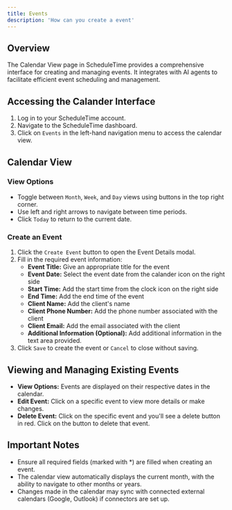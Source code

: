 ```yaml
---
title: Events
description: 'How can you create a event'
---
```


## Overview
The Calendar View page in ScheduleTime provides a comprehensive interface for creating and managing events. It integrates with AI agents to facilitate efficient event scheduling and management.

## Accessing the Calander Interface
1. Log in to your ScheduleTime account.
2. Navigate to the ScheduleTime dashboard.
3. Click on `Events` in the left-hand navigation menu to access the calendar view.

## Calendar View

### View Options
- Toggle between `Month`, `Week`, and `Day` views using buttons in the top right corner.
- Use left and right arrows to navigate between time periods.
- Click `Today` to return to the current date.

### Create an Event

1. Click the `Create Event` button to open the Event Details modal.
2. Fill in the required event information:
    - **Event Title:** Give an appropriate title for the event
    - **Event Date:** Select the event date from the calander icon on the right side
    - **Start Time:** Add the start time from the clock icon on the right side
    - **End Time:** Add the end time of the event
    - **Client Name:** Add the client's name
    - **Client Phone Number:** Add the phone number associated with the client
    - **Client Email:** Add the email associated with the client
    - **Additional Information (Optional):** Add additional information in the text area provided.
4. Click `Save` to create the event or `Cancel` to close without saving.

## Viewing and Managing Existing Events
- **View Options:** Events are displayed on their respective dates in the calendar.
- **Edit Event:** Click on a specific event to view more details or make changes.
- **Delete Event:** Click on the specific event and you'll see a delete button in red. Click on the button to delete that event.

## Important Notes

- Ensure all required fields (marked with *) are filled when creating an event.
- The calendar view automatically displays the current month, with the ability to navigate to other months or years.
- Changes made in the calendar may sync with connected external calendars (Google, Outlook) if connectors are set up.